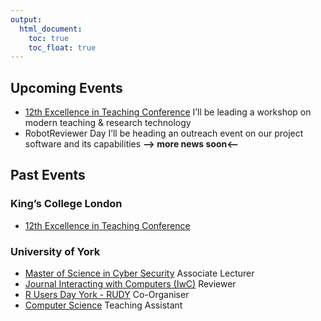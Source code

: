 ```yaml
---
output:
  html_document: 
    toc: true
    toc_float: true
---
```


<link rel="stylesheet" href="styles.css" type="text/css">

## Upcoming Events

- [12th Excellence in Teaching Conference](https://www.kcl.ac.uk/academy/educators-network/Excellence-in-Teaching-Conference.aspx) I'll be leading a workshop on modern teaching & research technology<br>
- RobotReviewer Day I'll be heading an outreach event on our project software and its capabilities <b>---> more news soon<---</b><br>

## Past Events

### King's College London

- [12th Excellence in Teaching Conference](https://www.kcl.ac.uk/academy/educators-network/Excellence-in-Teaching-Conference.aspx)

### University of York

- [Master of Science in Cyber Security](https://www.york.ac.uk/study/postgraduate-taught/courses/msc-cyber-security/) Associate Lecturer<br>
- [Journal Interacting with Computers (IwC)](https://academic.oup.com/iwc) Reviewer<br>
- [R Users Day York - RUDY](https://sites.google.com/a/york.ac.uk/r-users-york/news/rseminarseriesr-markdown?pli=1) Co-Organiser<br>
- [Computer Science](https://www.cs.york.ac.uk/) Teaching Assistant<br>
